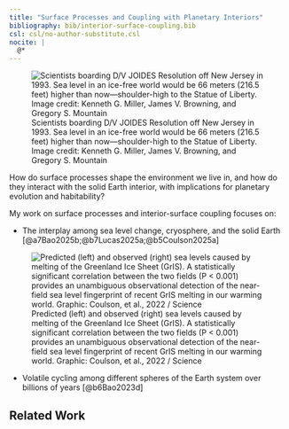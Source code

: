 ```yaml
---
title: "Surface Processes and Coupling with Planetary Interiors"
bibliography: bib/interior-surface-coupling.bib
csl: csl/no-author-substitute.csl
nocite: |
  @*
---
```


![Scientists boarding D/V JOIDES Resolution off
New Jersey in 1993. Sea level in an ice-free
world would be 66 meters (216.5 feet) higher
than now—shoulder-high to the Statue of
Liberty. Image credit: Kenneth G. Miller, James
V. Browning, and Gregory S. Mountain
](assets/sealevel.jpg)

How do surface processes shape the environment we live in,
and how do they interact with the solid Earth interior, with implications for planetary evolution and habitability?

My work on surface processes and interior-surface coupling focuses on:

- The interplay among sea level change, cryosphere, and the solid Earth [@a7Bao2025b;@b7Lucas2025a;@b5Coulson2025a] 

![Predicted (left) and observed (right) sea levels caused by melting of the Greenland Ice Sheet (GrIS). A statistically significant correlation between the two fields (P < 0.001) provides an unambiguous observational detection of the near-field sea level fingerprint of recent GrIS melting in our warming world. Graphic: Coulson, et al., 2022 / Science
](assets/fingerprint_coulson.png)

- Volatile cycling among different spheres of the Earth system over billions of years [@b6Bao2023d]




## Related Work

::: {#refs}
:::
